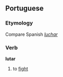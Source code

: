 ==Portuguese==

===Etymology===
Compare Spanish ''[[luchar]]''

===Verb===
'''lutar'''

# to [[fight]]